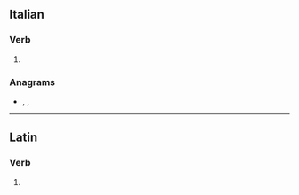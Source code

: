 ==Italian==

===Verb===
{{head|it|verb form}}

# {{inflection of|it|sperare||2|s|impf|ind}}

===Anagrams===
* {{l|it|pervasi}}, {{l|it|sapervi}}, {{l|it|sparevi}}

----

==Latin==

===Verb===
{{la-verb-form|spērāvī}}

# {{inflection of|la|spērō||1|s|perf|actv|indc}}